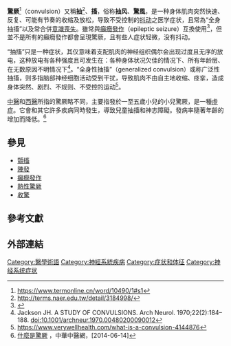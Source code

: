 {{medical}}
{{Infobox disease
| Name = 驚厥
| Image =
| Caption =
| DiseasesDB =
| ICD10 =
| ICD9 = {{ICD9|780.3}}
| ICDO =
| OMIM =
| MedlinePlus =
| eMedicineSubj =
| eMedicineTopic =
| MeshID = D012640
}}
{{Other uses|顫搐}}

'''驚厥'''<ref>https://www.termonline.cn/word/10490/1#s1</ref>（convulsion）又稱'''抽{{zy|搐|chù|ㄔㄨˋ}}'''<ref>http://terms.naer.edu.tw/detail/3184998/</ref>、'''搐{{zy|搦|nuò|ㄋㄨㄛˋ}}'''，俗称'''抽风'''、'''驚風'''，是一种身体肌肉突然快速、反复、可能有节奏的收缩及放松，导致不受控制的[[抖动|抖动]]之医学症状，且常為“全身抽搐”以及常合併[[意識喪失|意識喪失]]。雖常與[[癲癇發作|癲癇發作]]（epileptic seizure）互換使用<ref>{{Cite web|url=https://medlineplus.gov/ency/article/003200.htm|title=Medlineplus medical encyclopedia|accessdate=2022-04-03|archive-date=2008-10-01}}</ref>，但並不是所有的癲癇發作都會呈現驚厥，且有些人症状轻微，没有抖动。

“抽搐”只是一种症状，其仅意味着支配肌肉的神经组织偶尔会出现过度且无序的放电，这种放电有各种强度且可发生在：各种身体状况欠佳的情况下、所有年龄层、在无数原因不明情况下<ref>Jackson JH. A STUDY OF CONVULSIONS. Arch Neurol. 1970;22(2):184–188. doi:10.1001/archneur.1970.00480200090012</ref>。“全身性抽搐”（generalized convulsion）或称广泛性抽搐，则多指脑部神经细胞活动受到干扰，导致肌肉不由自主地收缩、痉挛，造成身体突然、剧烈、不规则、不受控的运动<ref>https://www.verywellhealth.com/what-is-a-convulsion-4144876</ref>。

[[中醫|中醫]]和[[西醫|西醫]]所指的驚厥略不同，主要指發於一至五歲小兒的小兒驚厥，是一種[[虛症|虛症]]。它會和其它許多疾病同時發生，導致兒童抽搐和神志障礙。發病率隨著年齡的增加而降低。<ref>[http://www.zhzyw.org/yye/jj/0863010EK026CIC125I0JH9J.html 什麼是驚厥] {{Wayback|url=http://www.zhzyw.org/yye/jj/0863010EK026CIC125I0JH9J.html |date=20140714183244 }}，中華中醫網，[2014-06-14]</ref>

==參見==
*[[顫搐|顫搐]]
*[[陣發|陣發]]
*[[癲癇發作|癲癇發作]]
*[[熱性驚厥|熱性驚厥]]
*[[收驚|收驚]]

==參考文獻==
{{reflist}}

==外部連結==
{{wiktionary|驚厥}}
{{Cognition, perception, emotional state and behaviour symptoms and signs}}
{{Seizures and epilepsy}}

[[Category:醫學術語|Category:醫學術語]]
[[Category:神經系統疾病|Category:神經系統疾病]]
[[Category:症状和体征|Category:症状和体征]]
[[Category:神经系统症状|Category:神经系统症状]]